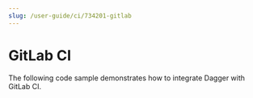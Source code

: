 ```yaml
---
slug: /user-guide/ci/734201-gitlab
---
```


# GitLab CI

The following code sample demonstrates how to integrate Dagger with GitLab CI.

```yaml title=".gitlab-ci.yml" file=./snippets/gitlab.yml
```
